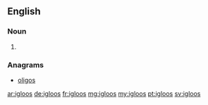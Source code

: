 ==English==

===Noun===
{{head|en}}

# {{plural of|igloo}}

===Anagrams===
* [[oligos#English|oligos]]

[[ar:igloos]]
[[de:igloos]]
[[fr:igloos]]
[[mg:igloos]]
[[my:igloos]]
[[pt:igloos]]
[[sv:igloos]]